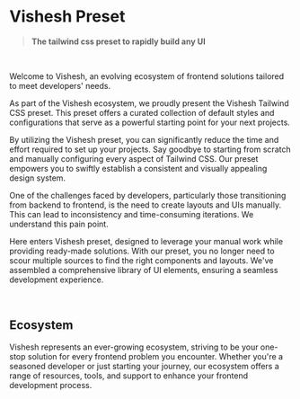 # Vishesh Preset

> **The tailwind css preset to rapidly build any UI**

<br />

Welcome to Vishesh, an evolving ecosystem of frontend solutions tailored to meet developers' needs.

As part of the Vishesh ecosystem, we proudly present the Vishesh Tailwind CSS preset. This preset offers a curated collection of default styles and configurations that serve as a powerful starting point for your next projects.

By utilizing the Vishesh preset, you can significantly reduce the time and effort required to set up your projects. Say goodbye to starting from scratch and manually configuring every aspect of Tailwind CSS. Our preset empowers you to swiftly establish a consistent and visually appealing design system.

One of the challenges faced by developers, particularly those transitioning from backend to frontend, is the need to create layouts and UIs manually. This can lead to inconsistency and time-consuming iterations. We understand this pain point.

Here enters Vishesh preset, designed to leverage your manual work while providing ready-made solutions. With our preset, you no longer need to scour multiple sources to find the right components and layouts. We've assembled a comprehensive library of UI elements, ensuring a seamless development experience.

<br />

## Ecosystem

Vishesh represents an ever-growing ecosystem, striving to be your one-stop solution for every frontend problem you encounter. Whether you're a seasoned developer or just starting your journey, our ecosystem offers a range of resources, tools, and support to enhance your frontend development process.

